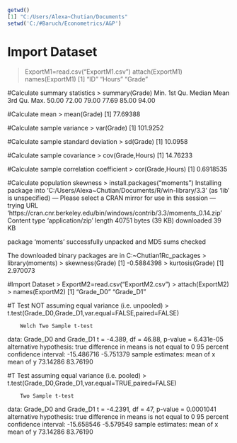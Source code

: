 ```r
getwd()
[1] "C:/Users/Alexa~Chutian/Documents"
setwd('C:/#Baruch/Econometrics/A&P')
```

# Import Dataset
> ExportM1=read.csv("ExportM1.csv")
> attach(ExportM1)
> names(ExportM1)
[1] "ID"    "Hours" "Grade"

#Calculate summary statistics
> summary(Grade)
   Min. 1st Qu.  Median    Mean 3rd Qu.    Max. 
  50.00   72.00   79.00   77.69   85.00   94.00

#Calculate mean
> mean(Grade)
[1] 77.69388

#Calculate sample variance
> var(Grade)
[1] 101.9252

#Calculate sample standard deviation
> sd(Grade)
[1] 10.0958

#Calculate sample covariance
> cov(Grade,Hours)
[1] 14.76233

#Calculate sample correlation coefficient
> cor(Grade,Hours)
[1] 0.6918535

#Calculate population skewness
> install.packages("moments")
Installing package into ‘C:/Users/Alexa~Chutian/Documents/R/win-library/3.3’
(as ‘lib’ is unspecified)
--- Please select a CRAN mirror for use in this session ---
trying URL 'https://cran.cnr.berkeley.edu/bin/windows/contrib/3.3/moments_0.14.zip'
Content type 'application/zip' length 40751 bytes (39 KB)
downloaded 39 KB

package ‘moments’ successfully unpacked and MD5 sums checked

The downloaded binary packages are in
        C:\Users\Alexa~Chutian\AppData\Local\Temp\RtmpiYE1Rc\downloaded_packages
> library(moments)
> skewness(Grade)
[1] -0.5884398
> kurtosis(Grade)
[1] 2.970073

#Import Dataset
> ExportM2=read.csv("ExportM2.csv")
> attach(ExportM2)
> names(ExportM2)
[1] "Grade_D0" "Grade_D1"

#T Test NOT assuming equal variance (i.e. unpooled)
> t.test(Grade_D0,Grade_D1,var.equal=FALSE,paired=FALSE)

        Welch Two Sample t-test

data:  Grade_D0 and Grade_D1
t = -4.389, df = 46.88, p-value = 6.431e-05
alternative hypothesis: true difference in means is not equal to 0
95 percent confidence interval:
 -15.486716  -5.751379
sample estimates:
mean of x mean of y 
 73.14286  83.76190 

#T Test assuming equal variance (i.e. pooled)
> t.test(Grade_D0,Grade_D1,var.equal=TRUE,paired=FALSE)

        Two Sample t-test

data:  Grade_D0 and Grade_D1
t = -4.2391, df = 47, p-value = 0.0001041
alternative hypothesis: true difference in means is not equal to 0
95 percent confidence interval:
 -15.658546  -5.579549
sample estimates:
mean of x mean of y 
 73.14286  83.76190 
